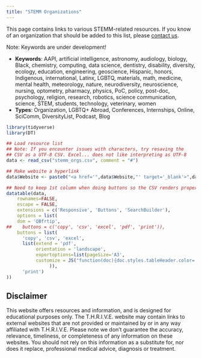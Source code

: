 ```yaml
---
title: "STEMM Organizations"
---
```


This page contains links to various STEMM-related resources. 
If you know of an organization that should be added to this list, please 
[contact us](mailto:info@thrivelifeline.org).


Note: Keywords are under development!

- **Keywords**: AAPI, artificial intelligence, astronomy, audiology, biology, 
Black, chemistry, computing, data science, dentistry, disability, diversity, 
ecology, education, engineering, geoscience, Hispanic, honors, Indigenous, 
international, Latinx, LGBTQ, materials, math, medicine, mental health, 
meteorology, nature, neurodiversity, neuroscience, nursing, optometry,
pharmacy, physics, PoC, policy, post-doc, psychology, religion, research, 
robotics, science communication, science, STEM, students, technology, 
veterinary, women
- **Types**: Organization, LGBTQ+ Abroad, Conferences, Internships, Online, 
SciComm, DiversityList, Podcast, Blog 

```r
library(tidyverse)
library(DT)
```

```r
## Load resource list
## Note: If you encounter issues with characters, try resaving the
## CSV as a UTF-8 CSV. Excel... does not like interpreting as UTF-8
data <- read_csv("stemm_orgs.csv", comment = "#")

## Make website a hyperlink
data$Website <- paste0("<a href='",data$Website,"' target='_blank'>",data$Website,"</a>")

## Need to keep 1st column when doing buttons so the CSV renders properly
datatable(data,
    rownames=FALSE,
    escape = FALSE,
    extensions = c('Responsive', 'Buttons', 'SearchBuilder'), 
    options = list(
    dom = 'QBfrtip',
##    buttons = c('copy', 'csv', 'excel', 'pdf', 'print')),
    buttons = list(
      'copy', 'csv', 'excel',
      list(extend = 'pdf', 
           orientation = 'landscape',
           exportoptions=list(pageSize='A3',
           customize = JS("function(doc){doc.styles.tableHeader.color='purple';}")
                )),
      'print')
))
```

## Disclaimer
This website offers resources and information, and is designed for educational
purposes only.
The T.H.R.I.V.E. website may contain links to external websites that are not
provided or maintained by or in any way affiliated with T.H.R.I.V.E.
Please note we don't guarantee the accuracy, relevance, timeliness, or
completeness of any information on these websites.
You should not rely on this information as a substitute for, nor does it
replace, professional medical advice, diagnosis or treatment.